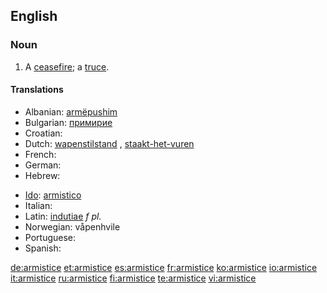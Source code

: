 ==English==

===Noun===
{{en-noun}}

# A [[ceasefire]]; a [[truce]].

====Translations====
{{trans-top|ceasefire, a truce.}}
* Albanian: [[armëpushim]]
* Bulgarian: [[примирие]] {{n}}
* Croatian: {{t-|hr|primirje|n}}
* Dutch: [[wapenstilstand]] {{m}}, [[staakt-het-vuren]] {{n}}
* French: {{t+|fr|armistice|m}}
* German: {{t+|de|Waffenstillstand|m}}
* Hebrew: {{he-translation|שביתת נשק|sh"vitat neshek}}
{{trans-mid}}
* [[Ido]]: [[armistico]]
* Italian: {{t-|it|armistizio|m}}
* Latin: [[indutiae]] ''f pl.''
* Norwegian: våpenhvile
* Portuguese: {{t+|pt|armistício|m}}
* Spanish: {{t+|es|armisticio|m}}
{{trans-bottom}}

[[de:armistice]]
[[et:armistice]]
[[es:armistice]]
[[fr:armistice]]
[[ko:armistice]]
[[io:armistice]]
[[it:armistice]]
[[ru:armistice]]
[[fi:armistice]]
[[te:armistice]]
[[vi:armistice]]